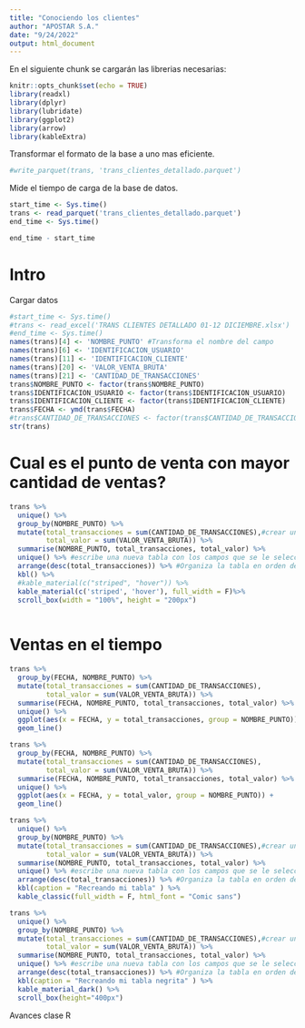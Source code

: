 ---
title: "Conociendo los clientes"
author: "APOSTAR S.A."
date: "9/24/2022"
output: html_document
---
En el siguiente chunk se cargarán las librerias necesarias:

```{r setup, include=FALSE, warning = F, message = F}
knitr::opts_chunk$set(echo = TRUE)
library(readxl)
library(dplyr)
library(lubridate)
library(ggplot2)
library(arrow)
library(kableExtra)
```

Transformar el formato de la base a uno mas eficiente.

```{r}
#write_parquet(trans, 'trans_clientes_detallado.parquet')
```

Mide el tiempo de carga de la base de datos.

```{r}
start_time <- Sys.time()
trans <- read_parquet('trans_clientes_detallado.parquet')
end_time <- Sys.time()

end_time - start_time

```

# Intro

Cargar datos

```{r data}
#start_time <- Sys.time()
#trans <- read_excel('TRANS CLIENTES DETALLADO 01-12 DICIEMBRE.xlsx')
#end_time <- Sys.time()
names(trans)[4] <- 'NOMBRE_PUNTO' #Transforma el nombre del campo
names(trans)[6] <- 'IDENTIFICACION_USUARIO'
names(trans)[11] <- 'IDENTIFICACION_CLIENTE'
names(trans)[20] <- 'VALOR_VENTA_BRUTA'
names(trans)[21] <- 'CANTIDAD_DE_TRANSACCIONES'
trans$NOMBRE_PUNTO <- factor(trans$NOMBRE_PUNTO)
trans$IDENTIFICACION_USUARIO <- factor(trans$IDENTIFICACION_USUARIO)
trans$IDENTIFICACION_CLIENTE <- factor(trans$IDENTIFICACION_CLIENTE)
trans$FECHA <- ymd(trans$FECHA)
#trans$CANTIDAD_DE_TRANSACCIONES <- factor(trans$CANTIDAD_DE_TRANSACCIONES)
str(trans)
```

# Cual es el punto de venta con mayor cantidad de ventas?

```{r}
trans %>%
  unique() %>%
  group_by(NOMBRE_PUNTO) %>%
  mutate(total_transacciones = sum(CANTIDAD_DE_TRANSACCIONES),#crear una nueva variable con el mutate
         total_valor = sum(VALOR_VENTA_BRUTA)) %>%
  summarise(NOMBRE_PUNTO, total_transacciones, total_valor) %>%
  unique() %>% #escribe una nueva tabla con los campos que se le seleccione
  arrange(desc(total_transacciones)) %>% #Organiza la tabla en orden desc #%>% operador pipe
  kbl() %>%
  #kable_material(c("striped", "hover")) %>%
  kable_material(c('striped', 'hover'), full_width = F)%>%
  scroll_box(width = "100%", height = "200px")
  
```

# Ventas en el tiempo

```{r}
trans %>%
  group_by(FECHA, NOMBRE_PUNTO) %>%
  mutate(total_transacciones = sum(CANTIDAD_DE_TRANSACCIONES),
         total_valor = sum(VALOR_VENTA_BRUTA)) %>%
  summarise(FECHA, NOMBRE_PUNTO, total_transacciones, total_valor) %>%
  unique() %>%
  ggplot(aes(x = FECHA, y = total_transacciones, group = NOMBRE_PUNTO)) +
  geom_line()
```

```{r}
trans %>%
  group_by(FECHA, NOMBRE_PUNTO) %>%
  mutate(total_transacciones = sum(CANTIDAD_DE_TRANSACCIONES),
         total_valor = sum(VALOR_VENTA_BRUTA)) %>%
  summarise(FECHA, NOMBRE_PUNTO, total_transacciones, total_valor) %>%
  unique() %>%
  ggplot(aes(x = FECHA, y = total_valor, group = NOMBRE_PUNTO)) +
  geom_line() 
```
```{r}
trans %>%
  unique() %>%
  group_by(NOMBRE_PUNTO) %>%
  mutate(total_transacciones = sum(CANTIDAD_DE_TRANSACCIONES),#crear una nueva variable con el mutate
         total_valor = sum(VALOR_VENTA_BRUTA)) %>%
  summarise(NOMBRE_PUNTO, total_transacciones, total_valor) %>%
  unique() %>% #escribe una nueva tabla con los campos que se le seleccione
  arrange(desc(total_transacciones)) %>% #Organiza la tabla en orden desc #%>% operador pipe
  kbl(caption = "Recreando mi tabla" ) %>%
  kable_classic(full_width = F, html_font = "Comic sans")
```
```{r}
trans %>%
  unique() %>%
  group_by(NOMBRE_PUNTO) %>%
  mutate(total_transacciones = sum(CANTIDAD_DE_TRANSACCIONES),#crear una nueva variable con el mutate
         total_valor = sum(VALOR_VENTA_BRUTA)) %>%
  summarise(NOMBRE_PUNTO, total_transacciones, total_valor) %>%
  unique() %>% #escribe una nueva tabla con los campos que se le seleccione
  arrange(desc(total_transacciones)) %>% #Organiza la tabla en orden desc #%>% operador pipe
  kbl(caption = "Recreando mi tabla negrita" ) %>%
  kable_material_dark() %>%
  scroll_box(height="400px")
```

Avances clase R

